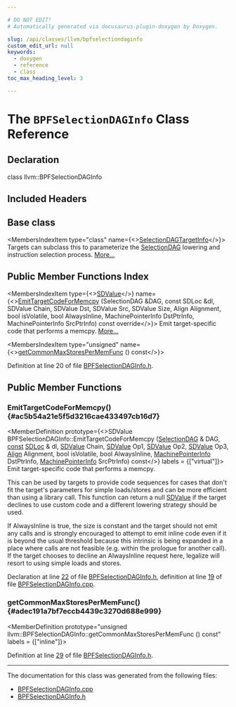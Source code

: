 ```yaml
---

# DO NOT EDIT!
# Automatically generated via docusaurus-plugin-doxygen by Doxygen.

slug: /api/classes/llvm/bpfselectiondaginfo
custom_edit_url: null
keywords:
  - doxygen
  - reference
  - class
toc_max_heading_level: 3

---
```





# The `BPFSelectionDAGInfo` Class Reference

<DoxygenPage pluginConfig={pluginConfig}>



## Declaration

<CodeBlock>class llvm::BPFSelectionDAGInfo</CodeBlock>

## Included Headers

<IncludesList>
<IncludesListItem
  filePath="Target/BPF/BPFSelectionDAGInfo.h"
  permalink="/docs/api/files/lib/lib/target/lib/target/bpf/bpfselectiondaginfo-h"
  isLocal="true" />
</IncludesList>

## Base class

<MembersIndex>

<MembersIndexItem
  type="class"
  name={<><a href="/docs/api/classes/llvm/selectiondagtargetinfo">SelectionDAGTargetInfo</a></>}>
Targets can subclass this to parameterize the <a href="/docs/api/classes/llvm/selectiondag">SelectionDAG</a> lowering and instruction selection process. <a href="/docs/api/classes/llvm/selectiondagtargetinfo/#details">More...</a>
</MembersIndexItem>

</MembersIndex>

## Public Member Functions Index

<MembersIndex>

<MembersIndexItem
  type={<><a href="/docs/api/classes/llvm/sdvalue">SDValue</a></>}
  name={<><a href="#ac5b54a21e5f5d3216cae433497cb16d7">EmitTargetCodeForMemcpy</a> (SelectionDAG &amp;DAG, const SDLoc &amp;dl, SDValue Chain, SDValue Dst, SDValue Src, SDValue Size, Align Alignment, bool isVolatile, bool AlwaysInline, MachinePointerInfo DstPtrInfo, MachinePointerInfo SrcPtrInfo) const override</>}>
Emit target-specific code that performs a memcpy. <a href="#ac5b54a21e5f5d3216cae433497cb16d7">More...</a>
</MembersIndexItem>

<MembersIndexItem
  type="unsigned"
  name={<><a href="#adec191a7bf7eccb4439c3270d688e999">getCommonMaxStoresPerMemFunc</a> () const</>}>
</MembersIndexItem>

</MembersIndex>


Definition at line 20 of file <a href="/docs/api/files/lib/lib/target/lib/target/bpf/bpfselectiondaginfo-h">BPFSelectionDAGInfo.h</a>.

<SectionDefinition>

## Public Member Functions

### EmitTargetCodeForMemcpy() {#ac5b54a21e5f5d3216cae433497cb16d7}

<MemberDefinition
  prototype={<>SDValue BPFSelectionDAGInfo::EmitTargetCodeForMemcpy (<a href="/docs/api/classes/llvm/selectiondag">SelectionDAG</a> &amp; DAG, <a href="/docs/api/files/lib/lib/target/lib/target/aarch64/aarch64promoteconstant-cpp/#a90f8350fecae261c25be85d38b451bff">const</a> <a href="/docs/api/classes/llvm/sdloc">SDLoc</a> &amp; dl, <a href="/docs/api/classes/llvm/sdvalue">SDValue</a> Chain, <a href="/docs/api/classes/llvm/sdvalue">SDValue</a> Op1, <a href="/docs/api/classes/llvm/sdvalue">SDValue</a> Op2, <a href="/docs/api/classes/llvm/sdvalue">SDValue</a> Op3, <a href="/docs/api/structs/llvm/align">Align</a> Alignment, bool isVolatile, bool AlwaysInline, <a href="/docs/api/structs/llvm/machinepointerinfo">MachinePointerInfo</a> DstPtrInfo, <a href="/docs/api/structs/llvm/machinepointerinfo">MachinePointerInfo</a> SrcPtrInfo) const</>}
  labels = {["virtual"]}>
Emit target-specific code that performs a memcpy.

This can be used by targets to provide code sequences for cases that don&#39;t fit the target&#39;s parameters for simple loads/stores and can be more efficient than using a library call. This function can return a null <a href="/docs/api/classes/llvm/sdvalue">SDValue</a> if the target declines to use custom code and a different lowering strategy should be used.

If AlwaysInline is true, the size is constant and the target should not emit any calls and is strongly encouraged to attempt to emit inline code even if it is beyond the usual threshold because this intrinsic is being expanded in a place where calls are not feasible (e.g. within the prologue for another call). If the target chooses to decline an AlwaysInline request here, legalize will resort to using simple loads and stores.

Declaration at line <a href="/docs/api/files/lib/lib/target/lib/target/bpf/bpfselectiondaginfo-h/#l00022">22</a> of file <a href="/docs/api/files/lib/lib/target/lib/target/bpf/bpfselectiondaginfo-h">BPFSelectionDAGInfo.h</a>, definition at line <a href="/docs/api/files/lib/lib/target/lib/target/bpf/bpfselectiondaginfo-cpp/#l00019">19</a> of file <a href="/docs/api/files/lib/lib/target/lib/target/bpf/bpfselectiondaginfo-cpp">BPFSelectionDAGInfo.cpp</a>.
</MemberDefinition>

### getCommonMaxStoresPerMemFunc() {#adec191a7bf7eccb4439c3270d688e999}

<MemberDefinition
  prototype="unsigned llvm::BPFSelectionDAGInfo::getCommonMaxStoresPerMemFunc () const"
  labels = {["inline"]}>

Definition at line <a href="/docs/api/files/lib/lib/target/lib/target/bpf/bpfselectiondaginfo-h/#l00029">29</a> of file <a href="/docs/api/files/lib/lib/target/lib/target/bpf/bpfselectiondaginfo-h">BPFSelectionDAGInfo.h</a>.
</MemberDefinition>

</SectionDefinition>

<hr/>

The documentation for this class was generated from the following files:

<ul>
<li><a href="/docs/api/files/lib/lib/target/lib/target/bpf/bpfselectiondaginfo-cpp">BPFSelectionDAGInfo.cpp</a></li>
<li><a href="/docs/api/files/lib/lib/target/lib/target/bpf/bpfselectiondaginfo-h">BPFSelectionDAGInfo.h</a></li>
</ul>

</DoxygenPage>
